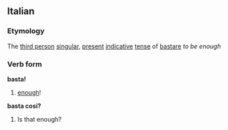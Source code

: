 ==Italian==
===Etymology===
The [[third person]] [[singular]], [[present]] [[indicative]] [[tense]] of [[bastare]] ''to be enough''
===Verb form===
'''basta!'''
# [[enough]]!
'''basta cosi?'''
# Is that enough?